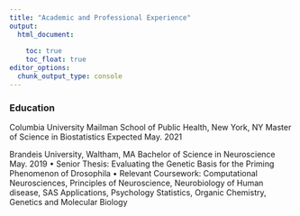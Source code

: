 ```yaml
---
title: "Academic and Professional Experience"
output: 
  html_document:
    
    toc: true
    toc_float: true
editor_options: 
  chunk_output_type: console
---
```


### Education

Columbia University Mailman School of Public Health, New York, NY
Master of Science in Biostatistics                                                                                                                            Expected May. 2021

Brandeis University, Waltham, MA
Bachelor of Science in Neuroscience                                                                                                                                                        May. 2019
•	Senior Thesis:  Evaluating the Genetic Basis for the Priming Phenomenon of Drosophila
•	Relevant Coursework: Computational Neurosciences, Principles of Neuroscience, Neurobiology of Human disease, SAS Applications, Psychology Statistics, Organic Chemistry, Genetics and Molecular Biology
